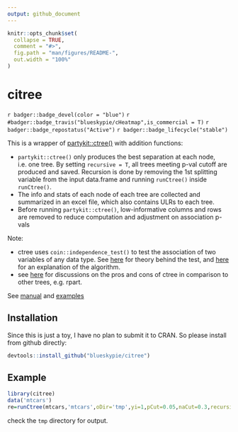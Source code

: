 ```yaml
---
output: github_document
---
```


<!-- README.md is generated from README.Rmd. Please edit that file -->

```r
knitr::opts_chunk$set(
  collapse = TRUE,
  comment = "#>",
  fig.path = "man/figures/README-",
  out.width = "100%"
)
```

# citree

`r badger::badge_devel(color = "blue")`
`r #badger::badge_travis("blueskypie/cHeatmap",is_commercial = T)`
`r badger::badge_repostatus("Active")`
`r badger::badge_lifecycle("stable")`

This is a wrapper of
[partykit::ctree()](https://rdrr.io/cran/partykit/man/ctree.html) with
addition functions:

-   `partykit::ctree()` only produces the best separation at each node,
    i.e. one tree. By setting `recursive = T`, all trees meeting p-val
    cutoff are produced and saved. Recursion is done by removing the 1st
    splitting variable from the input data.frame and running
    `runCtree()` inside `runCtree()`.
-   The info and stats of each node of each tree are collected and
    summarized in an excel file, which also contains ULRs to each tree.
-   Before running `partykit::ctree()`, low-informative columns and rows
    are removed to reduce computation and adjustment on association
    p-vals

Note:

-   ctree uses `coin::independence_test()` to test the association of
    two variables of any data type. See
    [here](https://cran.r-project.org/web/packages/coin/vignettes/LegoCondInf.pdf)
    for theory behind the test, and
    [here](https://stats.stackexchange.com/questions/404589/ctree-in-r-how-optimal-is-the-optimal-split-point)
    for an explanation of the algorithm.
-   see
    [here](https://stats.stackexchange.com/questions/12140/conditional-inference-trees-vs-traditional-decision-trees)
    for discussions on the pros and cons of ctree in comparison to other
    trees, e.g. rpart.

See [manual](https://blueskypie.github.io/citree/reference/index.html) and  [examples](https://blueskypie.github.io/cHeatmap/articles/citree-vignette.html)

## Installation

Since this is just a toy, I have no plan to submit it to CRAN. So please install 
from github directly:

``` r
devtools::install_github("blueskypie/citree")
```

## Example

```r
library(citree)
data('mtcars')
re=runCtree(mtcars,'mtcars',oDir='tmp',yi=1,pCut=0.05,naCut=0.3,recursive=T)
```
check the `tmp` directory for output.
